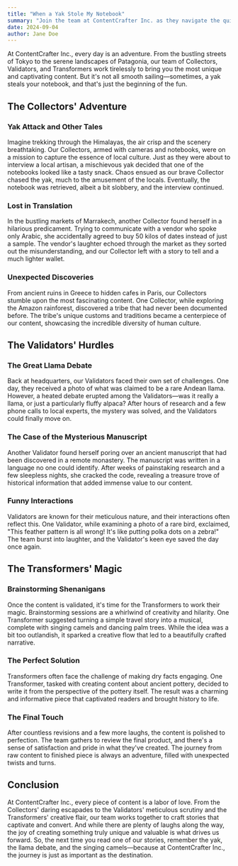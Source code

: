 ```yaml
---
title: "When a Yak Stole My Notebook"
summary: "Join the team at ContentCrafter Inc. as they navigate the quirky and humorous challenges of content creation. From yaks stealing notebooks to heated debates over llamas, our Collectors, Validators, and Transformers bring you unique and captivating stories from around the world. Discover the joy and laughter behind every piece of content we craft."
date: 2024-09-04
author: Jane Doe
---
```


At ContentCrafter Inc., every day is an adventure. From the bustling streets of Tokyo to the serene landscapes of Patagonia, our team of Collectors, Validators, and Transformers work tirelessly to bring you the most unique and captivating content. But it's not all smooth sailing—sometimes, a yak steals your notebook, and that's just the beginning of the fun.

## The Collectors' Adventure

### Yak Attack and Other Tales

Imagine trekking through the Himalayas, the air crisp and the scenery breathtaking. Our Collectors, armed with cameras and notebooks, were on a mission to capture the essence of local culture. Just as they were about to interview a local artisan, a mischievous yak decided that one of the notebooks looked like a tasty snack. Chaos ensued as our brave Collector chased the yak, much to the amusement of the locals. Eventually, the notebook was retrieved, albeit a bit slobbery, and the interview continued.

### Lost in Translation

In the bustling markets of Marrakech, another Collector found herself in a hilarious predicament. Trying to communicate with a vendor who spoke only Arabic, she accidentally agreed to buy 50 kilos of dates instead of just a sample. The vendor's laughter echoed through the market as they sorted out the misunderstanding, and our Collector left with a story to tell and a much lighter wallet.

### Unexpected Discoveries

From ancient ruins in Greece to hidden cafes in Paris, our Collectors stumble upon the most fascinating content. One Collector, while exploring the Amazon rainforest, discovered a tribe that had never been documented before. The tribe's unique customs and traditions became a centerpiece of our content, showcasing the incredible diversity of human culture.

## The Validators' Hurdles

### The Great Llama Debate

Back at headquarters, our Validators faced their own set of challenges. One day, they received a photo of what was claimed to be a rare Andean llama. However, a heated debate erupted among the Validators—was it really a llama, or just a particularly fluffy alpaca? After hours of research and a few phone calls to local experts, the mystery was solved, and the Validators could finally move on.

### The Case of the Mysterious Manuscript

Another Validator found herself poring over an ancient manuscript that had been discovered in a remote monastery. The manuscript was written in a language no one could identify. After weeks of painstaking research and a few sleepless nights, she cracked the code, revealing a treasure trove of historical information that added immense value to our content.

### Funny Interactions

Validators are known for their meticulous nature, and their interactions often reflect this. One Validator, while examining a photo of a rare bird, exclaimed, "This feather pattern is all wrong! It's like putting polka dots on a zebra!" The team burst into laughter, and the Validator's keen eye saved the day once again.

## The Transformers' Magic

### Brainstorming Shenanigans

Once the content is validated, it's time for the Transformers to work their magic. Brainstorming sessions are a whirlwind of creativity and hilarity. One Transformer suggested turning a simple travel story into a musical, complete with singing camels and dancing palm trees. While the idea was a bit too outlandish, it sparked a creative flow that led to a beautifully crafted narrative.

### The Perfect Solution

Transformers often face the challenge of making dry facts engaging. One Transformer, tasked with creating content about ancient pottery, decided to write it from the perspective of the pottery itself. The result was a charming and informative piece that captivated readers and brought history to life.

### The Final Touch

After countless revisions and a few more laughs, the content is polished to perfection. The team gathers to review the final product, and there's a sense of satisfaction and pride in what they've created. The journey from raw content to finished piece is always an adventure, filled with unexpected twists and turns.

## Conclusion

At ContentCrafter Inc., every piece of content is a labor of love. From the Collectors' daring escapades to the Validators' meticulous scrutiny and the Transformers' creative flair, our team works together to craft stories that captivate and convert. And while there are plenty of laughs along the way, the joy of creating something truly unique and valuable is what drives us forward. So, the next time you read one of our stories, remember the yak, the llama debate, and the singing camels—because at ContentCrafter Inc., the journey is just as important as the destination.
